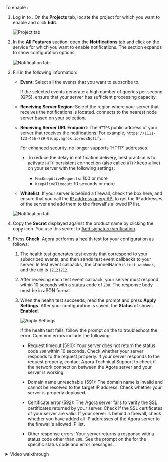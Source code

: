 
To enable <Vg k="NCS_LONG" />:

1. Log in to <Link to="{{Global.AGORA_CONSOLE_URL}}"><Vg k="CONSOLE" /></Link>. On the **Projects** tab, locate the project for which you want to enable <Vg k="NCS_LONG" /> and click **Edit**.

    ![Project tab](/images/rtc-sdk/enable-ncs-project-tabs.png)

1. In the **All Features** section, open the **Notifications** tab and click on the service for which you want to enable notifications. The section expands to show configuration options.

    ![Notification tab](/images/rtc-sdk/enable-ncs-notification-tab.png)

1. Fill in the following information:

    * **Event**: Select all the events that you want to subscribe to.

        If the selected events generate a high number of queries per second (QPS), ensure that your server has sufficient processing capacity.

    * **Receiving Server Region**: Select the region where your server that receives the notifications is located. <Vg k="COMPANY" /> connects to the nearest <Vg k="COMPANY" /> node server based on your selection.

    * **Receiving Server URL Endpoint**: The `HTTPS` public address of your server that receives the notifications. For example, `https://1111-123-456-789-99.ap.ngrok.io/ncsNotify`.

        <Admonition type="info">
        For enhanced security, <Vg k="NCS_LONG" /> no longer supports `HTTP` addresses.
        </Admonition>

        * To reduce the delay in notification delivery, best practice is to activate `HTTP` persistent connection (also called `HTTP` keep-alive) on your server with the following settings:

            * `MaxKeepAliveRequests`: 100 or more
            * `KeepAliveTimeout`: 10 seconds or more
    
    * **Whitelist**: If your server is behind a firewall, check the box here, and ensure that you call the [IP address query API](#ip-address-query-api) to get the IP addresses of the <Vg k="COMPANY" /> <Vg k="NCS_LONG" /> server and add them to the firewall's allowed IP list.

    ![Notification tab](/images/rtc-sdk/enable-ncs-configuration-tab.png)

1. Copy the **Secret** displayed against the product name by clicking the copy icon. You use this secret to [Add signature verification](#add-signature-verification).

1. Press **Check**. Agora performs a health test for your configuration as follows:

    1. The <Vg k="NCS_LONG" /> health test generates test events that correspond to your subscribed events, and then sends test event callbacks to your server. 
        <ProductWrapper product="video-calling, voice-calling, interactive-live-streaming, broadcast-streaming">
        In test event callbacks, the channelName is `test_webhook`, and the uid is `12121212`.
        </ProductWrapper>
    1. After receiving each test event callback, your server must respond within 10 seconds with a status code of `200`. The response body must be in JSON format.

    1. When the <Vg k="NCS_LONG" /> health test succeeds, read the prompt and press **Apply Settings**. After your configuration is saved, the **Status** of <Vg k="NCS_LONG" /> shows **Enabled**.

        ![Apply Settings](/images/rtc-sdk/enable-ncs-apply-settings.png)

        If the <Vg k="NCS_LONG" /> health test fails, follow the prompt on the <Vg k="CONSOLE" /> to troubleshoot the error. Common errors include the following:

        * Request timeout (590): Your server does not return the status code `200` within 10 seconds. Check whether your server responds to the request properly. If your server responds to the request properly, contact Agora Technical Support to check if the network connection between the Agora <Vg k="NCS_LONG" /> server and your server is working.

        * Domain name unreachable (591): The domain name is invalid and cannot be resolved to the target IP address. Check whether your server is properly deployed.

        * Certificate error (592): The Agora <Vg k="NCS_LONG" /> server fails to verify the SSL certificates returned by your server. Check if the SSL certificates of your server are valid. If your server is behind a firewall, check whether you have added all IP addresses of the Agora <Vg k="NCS_LONG" /> server to the firewall's allowed IP list.

        * Other response errors: Your server returns a response with a status code other than `200`. See the prompt on the <Vg k="CONSOLE" /> for the specific status code and error messages.

<details>
<summary>Video walkthrough</summary>
<video src={videoURL} controls style={{ width: '100%', height: 'auto' }} loop>
    Your browser does not support the <code>video</code> element.
</video>
</details>
